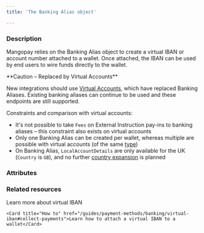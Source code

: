 ```yaml
---
title: 'The Banking Alias object'

---
```



### Description
Mangopay relies on the Banking Alias object to create a virtual IBAN or account number attached to a wallet. Once attached, the IBAN can be used by end users to wire funds directly to the wallet.

<Warning>
**Caution – Replaced by Virtual Accounts**

New integrations should use [Virtual Accounts](/api-reference/virtual-accounts/virtual-account-object), which have replaced Banking Aliases. Existing banking aliases can continue to be used and these endpoints are still supported.
</Warning>

Constraints and comparison with virtual accounts:
- It's not possible to take `Fees` on External Instruction pay-ins to banking aliases – this constraint also exists on virtual accounts
- Only one Banking Alias can be created per wallet, whereas multiple are possible with virtual accounts (of the same [type](/guides/payment-methods/banking/virtual-iban#types))
- On Banking Alias, `LocalAccountDetails` are only available for the UK (`Country` is `GB`), and no further [country expansion](/guides/payment-methods/banking/virtual-iban#iban-countries-and-currencies) is planned

### Attributes  

<OwnerName1 />  

<IBAN2 />  

<BIC3 />  

<VirtualAccountPurposeResponse />

<LocalAccountDetails />  

<CreditedUserId2 />  

<Country8 />  

<Tag1 />  

<CreationDate />  

<Active3 />  

<Type8 />  

<Id />  

<WalletId />

### Related resources

<CardGroup col={2}> 
    <Card title="Guide" href="/guides/payment-methods/banking/virtual-iban">Learn more about virtual IBAN</Card>
    
    <Card title="How to" href="/guides/payment-methods/banking/virtual-iban#collect-payments">Learn how to attach a virtual IBAN to a wallet</Card>
</CardGroup>